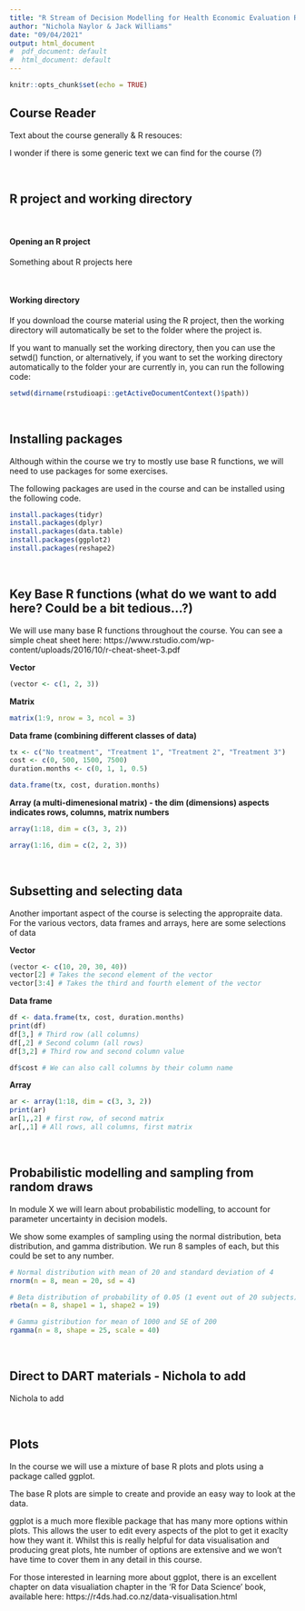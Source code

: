 ```yaml
---
title: "R Stream of Decision Modelling for Health Economic Evaluation Reader - Advanced Course"
author: "Nichola Naylor & Jack Williams"
date: "09/04/2021"
output: html_document
#  pdf_document: default
#  html_document: default
---
```


```r
knitr::opts_chunk$set(echo = TRUE)
```

## Course Reader 

Text about the course generally & R resouces:

I wonder if there is some generic text we can find for the course (?)

\  

## R project and working directory

\  

#### Opening an R project 

Something about R projects here 

\  

#### Working directory

If you download the course material using the R project, then the working directory will automatically be set to the folder where the project is. 

If you want to manually set the working directory, then you can use the setwd() function, or alternatively, if you want to set the working directory automatically to the folder your are currently in, you can run the following code: 
```r
setwd(dirname(rstudioapi::getActiveDocumentContext()$path))
```

\  

## Installing packages 

Although within the course we try to mostly use base R functions, we will need to use packages for some exercises. 

The following packages are used in the course and can be installed using the following code. 

```r
install.packages(tidyr)
install.packages(dplyr)
install.packages(data.table)
install.packages(ggplot2)
install.packages(reshape2)
```

\  

## Key Base R functions (what do we want to add here? Could be a bit tedious...?)

We will use many base R functions throughout the course. You can see a simple cheat sheet here:
https://www.rstudio.com/wp-content/uploads/2016/10/r-cheat-sheet-3.pdf 


**Vector**
```r
(vector <- c(1, 2, 3))
```


**Matrix**
```r
matrix(1:9, nrow = 3, ncol = 3)
```


**Data frame (combining different classes of data)**
```r

tx <- c("No treatment", "Treatment 1", "Treatment 2", "Treatment 3")
cost <- c(0, 500, 1500, 7500)
duration.months <- c(0, 1, 1, 0.5)

data.frame(tx, cost, duration.months)
```


**Array (a multi-dimenesional matrix) - the dim (dimensions) aspects indicates rows, columns, matrix numbers**
```r
array(1:18, dim = c(3, 3, 2))

array(1:16, dim = c(2, 2, 3))

```

\  

## Subsetting and selecting data 

Another important aspect of the course is selecting the appropraite data. For the various vectors, data frames and arrays, here are some selections of data


**Vector**
```r

(vector <- c(10, 20, 30, 40))
vector[2] # Takes the second element of the vector
vector[3:4] # Takes the third and fourth element of the vector

```
**Data frame**
```r
df <- data.frame(tx, cost, duration.months)
print(df)
df[3,] # Third row (all columns)
df[,2] # Second column (all rows)
df[3,2] # Third row and second column value

df$cost # We can also call columns by their column name 
```
**Array**
```r
ar <- array(1:18, dim = c(3, 3, 2))
print(ar)
ar[1,,2] # first row, of second matrix
ar[,,1] # All rows, all columns, first matrix

```
\  

## Probabilistic modelling and sampling from random draws

In module X we will learn about probabilistic modelling, to account for parameter uncertainty in decision models. 

We show some examples of sampling using the normal distribution, beta distribution, and gamma distribution. We run 8 samples of each, but this could be set to any number. 

```r

# Normal distribution with mean of 20 and standard deviation of 4 
rnorm(n = 8, mean = 20, sd = 4)

# Beta distribution of probability of 0.05 (1 event out of 20 subjects)
rbeta(n = 8, shape1 = 1, shape2 = 19)

# Gamma gistribution for mean of 1000 and SE of 200 
rgamma(n = 8, shape = 25, scale = 40)

```
\  

## Direct to DART materials - Nichola to add

Nichola to add

\  

## Plots 

In the course we will use a mixture of base R plots and plots using a package called ggplot. 

The base R plots are simple to create and provide an easy way to look at the data. 

ggplot is a much more flexible package that has many more options within plots. This allows the user to edit every aspects of the plot to get it exaclty how they want it. Whilst this is really helpful for data visualisation and producing great plots, hte number of options are extensive and we won't have time to cover them in any detail in this course. 

For those interested in learning more about ggplot, there is an excellent chapter on data visualiation chapter in the 'R for Data Science'  book, available here: 
https://r4ds.had.co.nz/data-visualisation.html

\  

